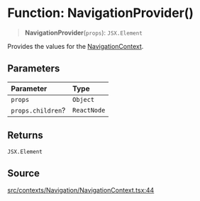 # Function: NavigationProvider()

> **NavigationProvider**(`props`): `JSX.Element`

Provides the values for the [NavigationContext](/api/latest/variables/NavigationContext.mdx).

## Parameters

| Parameter | Type |
| :------ | :------ |
| `props` | `Object` |
| `props.children`? | `ReactNode` |

## Returns

`JSX.Element`

## Source

[src/contexts/Navigation/NavigationContext.tsx:44](https://github.com/gpbl/react-day-picker/blob/6515ed496/src/contexts/Navigation/NavigationContext.tsx#L44)
